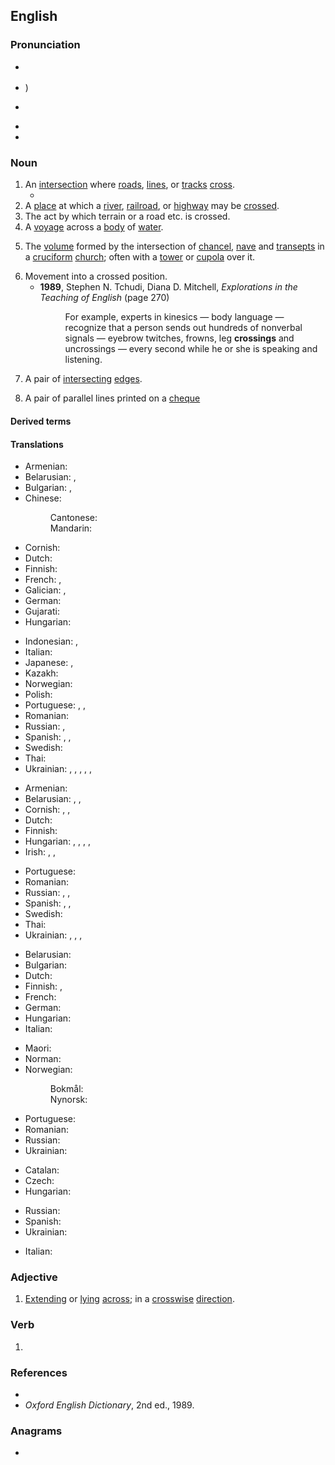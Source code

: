 ==English==
{{wikipedia}}

===Pronunciation===
* {{a|GenAm}} {{IPA|en|/ˈkɹɔsɪŋ/}}
* {{a|RP}} {{IPA|en|/ˈkɹɒsɪŋ/|qual2=dated|/ˈkɹɔːsɪŋ/}})
* {{a|cot-caught|Canada}} {{IPA|en|/ˈkɹɑsɪŋ/}}
* {{audio|en|en-us-crossing.ogg|Audio (US)}}
* {{rhymes|en|ɒsɪŋ|ɔːsɪŋ|s=2}}

===Noun===
{{en-noun}}

# An [[intersection]] where [[road]]s, [[line]]s, or [[track]]s [[cross]].
#* {{quote-journal|en|year=2019|month=October|title=Newark crossing renewed|journal=Modern Railways|page=23|text=The lynchpin of the work was replacement of the flat '''crossing''' at Newark, where the ECML crosses the Nottingham to Lincoln line, with this work taking place across the three days of the bank holiday weekend.}}
# A [[place]] at which a [[river]], [[railroad]], or [[highway]] may be [[cross]]ed.
# The act by which terrain or a road etc. is crossed.
# A [[voyage]] across a [[body]] of [[water]].
# {{lb|en|architecture}} The [[volume]] formed by the intersection of [[chancel]], [[nave]] and [[transept]]s in a [[cruciform]] [[church]]; often with a [[tower]] or [[cupola]] over it.
# Movement into a crossed position.
#* '''1989''', Stephen N. Tchudi, Diana D. Mitchell, ''Explorations in the Teaching of English'' (page 270)
#*: For example, experts in kinesics — body language — recognize that a person sends out hundreds of nonverbal signals — eyebrow twitches, frowns, leg '''crossings''' and uncrossings — every second while he or she is speaking and listening.
# {{lb|en|graph theory}} A pair of [[intersecting]] [[edge|edges]].
# A pair of parallel lines printed on a [[cheque]]

====Derived terms====
{{der3|en|crossing keeper|diamond crossing|flat crossing|grade crossing|level crossing|pedestrian crossing|scissors crossing|zebra crossing|common crossing|crossing guard|crossing loop|crossing-sweeper|pelican crossing|puffin crossing|railroad crossing|school crossing attendant|scramble crossing|toucan crossing|train crossing|wildlife crossing}}

====Translations====
{{trans-top|intersection where roads, lines, or tracks cross}}
* Armenian: {{t+|hy|խաչմերուկ}}
* Belarusian: {{t|be|скрыжава́нне|n}}, {{t|be|перасячэ́нне|n}}
* Bulgarian: {{t+|bg|преси́чане|n}}, {{t+|bg|пресе́чка|f}}
* Chinese:
*: Cantonese: {{t|yue|路口|tr=lou6 hau2}}
*: Mandarin: {{t+|cmn|路口|tr=lùkǒu}}
* Cornish: {{t|kw|treusva|f}}
* Dutch: {{t+|nl|kruising|f}}
* Finnish: {{t+|fi|risteys}}
* French: {{t+|fr|carrefour}}, {{t+|fr|croisement}}
* Galician: {{t+|gl|cruzamento|m}}, {{t+|gl|intersección|f}}
* German: {{t+|de|Kreuzung|f}}
* Gujarati: {{t|gu|ચોક|tr=cōk}}
* Hungarian: {{t+|hu|kereszteződés}}
{{trans-mid}}
* Indonesian: {{t+|id|persimpangan}}, {{t+|id|persilangan}}
* Italian: {{t+|it|incrocio|m}}
* Japanese: {{t+|ja|交差点|tr=kōsaten|sc=Jpan}} {{qualifier|roads}}, {{t+|ja|踏切|tr=fumikiri|sc=Jpan}} {{qualifier|level crossing}}
* Kazakh: {{t|kk|жаяуларға арналған жол}}
* Norwegian: {{t+|no|kryss|n}}
* Polish: {{t+|pl|skrzyżowanie|n}}
* Portuguese: {{t+|pt|encruzilhada|f}}, {{t+|pt|cruzamento|m}}, {{t+|pt|intersecção|f}}
* Romanian: {{t+|ro|traversare|f}}
* Russian: {{t+|ru|перекрёсток|m}}, {{t+|ru|пересече́ние|n}}
* Spanish: {{t+|es|cruce|m}}, {{t+|es|crucero|m}} {{q|Mexico}}, {{t+|es|intersección|f}}
* Swedish: {{t+|sv|korsning|c}}
* Thai: {{t-needed|th}}
* Ukrainian: {{t|uk|перехре́стя|n}}, {{t|uk|пере́тин|m}}, {{t|uk|перехре́щення|n}}, {{t|uk|схре́щення|n}}, {{t|uk|роздорі́жжя|n}}, {{t|uk|перехре́щування|n}}
{{trans-bottom}}

{{trans-top|place at which a river, railroad, or highway may be crossed}}
* Armenian: {{t+|hy|անցում}}
* Belarusian: {{t|be|перае́зд|m}}, {{t|be|перапра́ва|f}} {{qualifier|river}}, {{t|be|перахо́д|m}} {{qualifier|pedestrian}}
* Cornish: {{t|kw|treusva|f}} {{qualifier|general}}, {{t|kw|treusva hyns horn|f}} {{qualifier|railway crossing}}, {{t|kw|treusva gerdhoryon|f}} {{qualifier|pedestrian crossing}}
* Dutch: {{t+|nl|overgang|m}}
* Finnish: {{t|fi|ylikulkupaikka}}
* Hungarian: {{sense|in general}} {{t+|hu|átkelőhely}}, {{sense|for pedestrians}} {{t|hu|gyalogátkelő}}, {{t+|hu|gyalogos-átkelőhely}}, {{t|hu|[[kijelölt]] [[gyalogátkelőhely]]}}, {{sense|for a railroad}} {{t|hu|vasúti átjáró}}
* Irish: {{t|ga|trasbhealach|m}}, {{t|ga|trasrian|m}}, {{t|ga|crosaire|m}}
{{trans-mid}}
* Portuguese: {{t+|pt|cruzamento|m}}
* Romanian: {{t+|ro|trecere|f}}
* Russian: {{t+|ru|перее́зд|m}}, {{t+|ru|перепра́ва|f}} {{qualifier|river}}, {{t+|ru|перехо́д|m}} {{qualifier|pedestrian}}
* Spanish: {{t+|es|cruce|m}}, {{qualifier|pedestrian}} {{t|es|cruce peatonal}}, {{qualifier|watercourse}} {{t+|es|vado}}
* Swedish: {{t+|sv|övergångsställe|n}}
* Thai: {{t-needed|th}}
* Ukrainian: {{t|uk|пере́їзд|m}}, {{t|uk|перепра́ва|f}} {{qualifier|river}}, {{t|uk|перехі́д|m}} {{qualifier|pedestrian}},
{{trans-bottom}}

{{trans-top|voyage across a body of water}}
* Belarusian: {{t|be|перапра́ва|f}}
* Bulgarian: {{t+|bg|преси́чане|n}}
* Dutch: {{t+|nl|oversteek|m}}
* Finnish: {{t+|fi|ylittäminen}}, {{t+|fi|ylitys}}
* French: {{t+|fr|traversée}}
* German: {{t+|de|Überfahrt|f}}
* Hungarian: {{t+|hu|átkelés}}
* Italian: {{t+|it|traversata|f}}
{{trans-mid}}
* Maori: {{t|mi|whitianga}}
* Norman: {{t|nrf|travèrsée|f}}
* Norwegian:
*: Bokmål: {{t|nb|overfart|m}}
*: Nynorsk: {{t|nn|overfart|m}}
* Portuguese: {{t|pt|singradura|f}}
* Romanian: {{t+|ro|traversare|f}}
* Russian: {{t+|ru|перепра́ва|f}}
* Ukrainian: {{t|uk|перепра́ва|f}}
{{trans-bottom}}

{{trans-top|architecture: volume formed by the intersection of chancel, nave and transepts in a cruciform church}}
* Catalan: {{t+|ca|creuer|m}}
* Czech: {{t|cs|křížení|n}}
* Hungarian: {{t+|hu|négyezet}}
{{trans-mid}}
* Russian: {{t|ru|средокре́стие|n}}
* Spanish: {{t+|es|crucero|m}}
* Ukrainian: {{t|uk|середохре́стя|n}}
{{trans-bottom}}

{{trans-top|graph theory}}
* Italian: {{t+|it|incrocio|m}}
{{trans-mid}}
{{trans-bottom}}

===Adjective===
{{en-adj|-}}

# {{lb|en|rare}} [[extend|Extending]] or [[lying]] [[across]]; in a [[crosswise]] [[direction]].

===Verb===
{{head|en|verb form}}

# {{present participle of|en|cross|nocat=1}}

===References===
* {{R:Dictionary.com|crossing}}
* ''Oxford English Dictionary'', 2nd ed., 1989.

===Anagrams===
* {{anagrams|en|a=cginorss|scorings|scorsing}}
